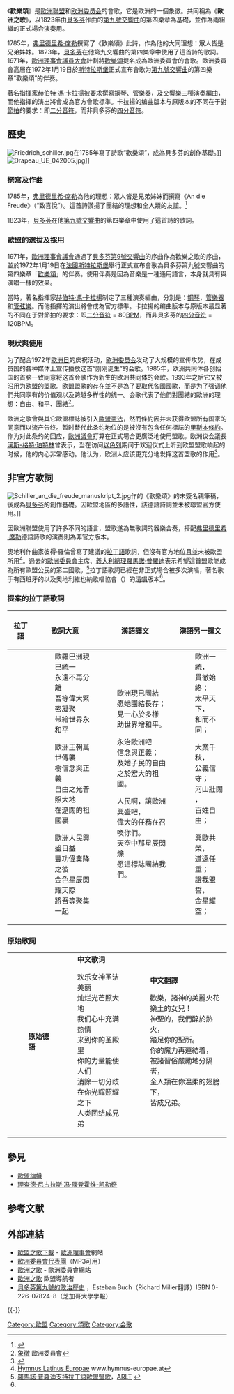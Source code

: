 {{about|歐洲聯盟與歐洲委員會的代表曲|德語詩歌|歡樂頌|本曲旋律|第九號交響曲 (貝多芬)}}
{{noteTA
|G1 = 地名
|1 = 歐盟高峰會=>zh-tw:歐盟高峰會; 歐盟高峰會=>zh-hant:歐洲理事會; 歐盟高峰會=>zh-hans:欧洲理事会;<!-- European Council -->
|2 = 欧洲理事会=>zh-tw:歐盟高峰會; 欧洲理事会=>zh-hant:歐洲理事會; 欧洲理事会=>zh-hans:欧洲理事会;<!-- European Council -->
|5 = zh-tw:歐盟執委會; zh-hant:歐盟委員會; zh-hans:欧盟委员会;<!-- European Commission -->
|6 = zh-tw:歐盟執行委員會; zh-hant:歐洲聯盟委員會; zh-hans:欧洲联盟委员会;<!-- European Commission -->
|7 = zh-tw:執委會; zh-hant:委員會; zh-hans:委员会;
|8 = 歐洲委員會=>zh-tw:歐洲理事會; 歐洲委員會=>zh-hant:歐洲委員會; 歐洲委員會=>zh-hans:欧洲委员会;<!-- Council of Europe -->
|9 = 欧洲委员会=>zh-tw:歐洲理事會; 欧洲委员会=>zh-hant:歐洲委員會; 欧洲委员会=>zh-hans:欧洲委员会;<!-- Council of Europe -->
}}
{{Infobox Anthem
|title         = 歡樂頌
|image         = Ninth Symphony original.png
|image_size    = 258
|caption       = 貝多芬原稿的一頁
|country       = {{flagicon|EU}} [[歐洲聯盟|歐洲聯盟]]<br/>[[歐洲理事會|歐洲理事會]]
|music_date    = 1823年
|prefix         = 會歌
|adopted       = 1972年、1985年
|writer         = {{nowrap|[[弗里德里希·席勒|弗里德里希·席勒]]<small>（[[德語|德語]]，非官方）</small>}}<br />{{nowrap|彼得·羅倫<small>（[[拉丁語|拉丁語]]，非官方）</small>}}
|composer      = [[路德維希·凡·貝多芬|路德維希·凡·貝多芬]]
|sound         = Anthem of Europe (US Navy instrumental short version).ogg
|sound_title   = 欢乐颂（演奏版）
}}
《'''歡樂頌'''》是[[歐洲聯盟|歐洲聯盟]]和[[欧洲委员会|欧洲委员会]]的會歌，它是歐洲的一個象徵。共同稱為《'''歐洲之歌'''》，以1823年由[[路德維希·凡·貝多芬|貝多芬]]作曲的[[第九號交響曲_(貝多芬)|第九號交響曲]]的第四樂章為基礎，並作為兩組織的正式場合演奏用。

1785年，[[弗里德里希·席勒|弗里德里希·席勒]]撰寫了《歡樂頌》此詩，作為他的大同理想：眾人皆是兄弟姊妹。1823年，[[路德維希·凡·貝多芬|貝多芬]]在他第九交響曲的第四樂章中使用了這首詩的歌詞。1971年，[[歐洲理事會議員大會|歐洲理事會議員大會]]計劃將[[歡樂頌|歡樂頌]]提名成為歐洲委員會的會歌。歐洲委員會高層在1972年1月19日於[[斯特拉斯堡|斯特拉斯堡]]正式宣布會歌为[[第九號交響曲_(貝多芬)|第九號交響曲]]的第四樂章“歡樂頌”的伴奏。

著名指揮家[[赫伯特·馮·卡拉揚|赫伯特·馮·卡拉揚]]被要求撰寫[[鋼琴|鋼琴]]、[[管樂器|管樂器]]，及[[交響樂|交響樂]]三種演奏編曲，而他指揮的演出將會成為官方會歌標準。卡拉揚的编曲版本与原版本的不同在于對[[節拍|節拍]]的要求：即[[二分音符|二分音符]]，而非貝多芬的[[四分音符|四分音符]]。{{cn}}

== 歷史 ==
[[File:Friedrich_schiller.jpg|thumb]]在1785年寫了詩歌“歡樂頌”，成為貝多芬的創作基礎。]]
[[File:Drapeau_UE_042005.jpg|thumb]]]]
=== 撰寫及作曲 ===
1785年，[[弗里德里希·席勒|弗里德里希·席勒]]為他的理想：眾人皆是兄弟姊妹而撰寫《An die Freude》（“致喜悅”）。這首詩讚揚了團結的理想和全人類的友誼。<ref>{{cite book|url=https://books.google.com/books?id=xJiPF-PPodwC&pg=PA267&dq=%22An+die+Freude%22+trinklieder&sig=ACfU3U1eTzAkIDNnekETPgc_6SjC--6Sqw#PPA268,M1|title=A Musical Life: Writings and Letters|author1=Max Rudolf|author1-link=Max Rudolf (conductor)|author2=Michael Stern|author2-link=Michael Stern (conductor)|author3=Hanny Bleeker White|year=2001|publisher=Pendragon Press|pages=267–268|access-date=2008-07-10|archive-date=2020-11-07|archive-url=https://web.archive.org/web/20201107012815/https://books.google.com/books?id=xJiPF-PPodwC&pg=PA267&dq=%22An+die+Freude%22+trinklieder&sig=ACfU3U1eTzAkIDNnekETPgc_6SjC--6Sqw#PPA268,M1|dead-url=no}}</ref>

1823年，[[路德維希·凡·貝多芬|貝多芬]]在他[[第九號交響曲_(貝多芬)|第九號交響曲]]的第四樂章中使用了這首詩的歌詞。

=== 歐盟的選拔及採用 ===
1971年，[[歐洲理事會|歐洲理事會議會]]通過了[[貝多芬|貝多芬]][[第9號交響曲_(貝多芬)|第9號交響曲]]的序曲作為歡樂之歌的序曲，並於1972年1月19日在[[法國|法國]][[斯特拉斯堡|斯特拉斯堡]]舉行正式宣布會歌為貝多芬第九號交響曲的第四樂章「[[歡樂頌|歡樂頌]]」的伴奏。使用伴奏是因為音樂是一種通用語言，本身就具有與演唱一樣的效果。

當時，著名指揮家[[赫伯特·馮·卡拉揚|赫伯特·馮·卡拉揚]]制定了三種演奏編曲，分別是：[[鋼琴|鋼琴]]，[[管樂器|管樂器]]和[[管弦樂|管弦樂]]。而他指揮的演出將會成為官方標準。卡拉揚的编曲版本与原版本最显著的不同在于對節拍的要求：即[[二分音符|二分音符]] = 80[[速度_(音樂)|BPM]]，而非貝多芬的[[四分音符|四分音符]] = 120BPM。

=== 現狀與使用 ===
为了配合1972年[[歐洲日|歐洲日]]的庆祝活动，[[欧洲委员会|欧洲委员会]]发动了大规模的宣传攻势，在成员国的各种媒体上宣传播放这首“刚刚诞生”的会歌。1985年，欧洲共同体各创始国的首脑一致同意将这首会歌作为新生的欧洲共同体的会歌。1993年之后它又被沿用为[[欧盟|欧盟]]的盟歌。欧盟盟歌的存在並不是為了要取代各國國歌，而是为了强调他們共同享有的价值观以及跨越多样性的统一。会歌代表了他們對團結的歐洲的理想：自由、和平、團結<ref>[http://www.coe.int/T/E/Com/About_Coe/emblems/emblemes.asp 象徵] {{Wayback|url=http://www.coe.int/T/E/Com/About_Coe/emblems/emblemes.asp |date=20050122074748 }} 歐洲委員會</ref>。

歐洲之歌曾與其它歐盟標誌被引入[[歐盟憲法|歐盟憲法]]，然而條約因并未获得欧盟所有国家的同意而以流产告终。暂时替代此条约地位的是被沒有包含任何標誌的[[里斯本條約|里斯本條約]]。作为对此条约的回应，[[歐洲議會|歐洲議會]]打算在正式場合更廣泛地使用盟歌。欧洲议会議長[[漢斯-格特·珀特林|漢斯-格特·珀特林]]曾表示，当在访问[[以色列|以色列]]期间于欢迎仪式上听到欧盟盟歌响起的时候，他的内心非常感动。他认为，欧洲人应该更充分地发挥这首盟歌的作用<ref>{{cite web|last=Beunderman|first=Mark|title=歐洲議會成員抵抗歐洲標誌|publisher=EU Observer|date=2007年7月11日|url=http://euobserver.com/9/24464|accessdate=2007-07-12|archive-date=2012-02-10|archive-url=https://web.archive.org/web/20120210093334/http://euobserver.com/9/24464|dead-url=no}}</ref>。

== 非官方歌詞 ==
[[File:Schiller_an_die_freude_manuskript_2.jpg|thumb]]作的《歡樂頌》的未簽名親筆稿，後成為[[貝多芬|貝多芬]]的創作基礎。因歐盟地區的多語性，該德語詩詞並未被聯盟官方使用。]]

因歐洲聯盟使用了許多不同的語言，盟歌遂為無歌詞的器樂合奏，搭配[[弗里德里希·席勒|弗里德里希·席勒]]德語詩歌的演奏則為非官方版本。

奧地利作曲家彼得·羅倫曾寫了建議的[[拉丁語|拉丁語]]歌詞，但沒有官方地位且並未被歐盟所用<ref>[http://www.hymnus-europae.at Hymnus Latinus Europae] {{Wayback|url=http://www.hymnus-europae.at/ |date=20161211044453 }} www.hymnus-europae.at</ref>。過去的[[歐洲委員會|歐洲委員會]]主席、[[義大利總理列表|義大利總理]][[羅馬諾·普羅迪|羅馬諾·普羅迪]]表示希望這首盟歌能成為所有歐盟公民的第二國歌。<ref name="Latin">[http://blog.arlt.co.uk/blog/PublicisingtheClassics/_archives/2004/10/25/166113.html 羅馬諾·普羅迪支持拉丁語歐盟盟歌]{{dead link|date=2018年3月 |bot=InternetArchiveBot |fix-attempted=yes }}，[http://blog.arlt.co.uk/blog ARLT] {{webarchive|url=https://web.archive.org/web/20060426235149/http://blog.arlt.co.uk/blog |date=2006-04-26 }}</ref>拉丁語歌詞已經在非正式場合被多次演唱，著名歌手有西班牙的{{tsl|en|Miguel Ríos|米格尔·里奥斯}}以及奧地利維也納歌唱協會（{{lang|de|Wiener Singverein}}）的[[無伴奏合唱|清唱]]版本<ref name="Latin"/>。

=== 提案的拉丁語歌詞 ===
{| class="wikitable"
|+
!'''拉丁語'''
!'''歌詞大意'''
!'''漢語譯文'''
!'''漢語另一譯文'''
|-
|
:

{{lang|la|
:Est Europa nunc unita 
:et unita maneat; 
:una in diversitate 
:pacem mundi augeat. 

:Semper regnant in Europa 
:fides et iustitia 
:et libertas populorum 
:in maiore patria. 

:Cives, floreat Europa, 
:opus magnum vocat vos. 
:Stellae signa sunt in caelo 
:aureae, quae iungant nos.}}
|
:

:歐羅巴洲現已統一
:永遠不再分離
:吾等偉大緊密凝聚
:带給世界永和平

:歐洲王朝萬世傳襲
:樹信念與正義
:自由之光普照大地
:在遼闊的祖國裏

:歐洲人民興盛日益
:豐功偉業降之彼
:金色星辰閃耀天際
:將吾等聚集一起
|
:

:歐洲現已團結
:愿她團結長存；
:見一心於多樣
:助世界增和平。

:永治歐洲吧
:信念與正義；
:及她子民的自由
:之於宏大的祖國。

:人民啊，讓歐洲興盛吧，
:偉大的任務在召喚你們。
:天空中那星辰閃爍
:愿這標誌團結我們。
|
:

:歐洲一統，
:貫徹始終；
:太平天下，
:和而不同；

:大業千秋，
:公義信守；
:河山壯闊 ，
:百姓自由；

:興歐共榮， 
:道遠任重；
:證我盟誓，
:金星耀空；
|}

=== 原始歌詞 ===
{|
|-
|
:'''原始德語'''
{{lang|de|
:Freude, schöner Götterfunken,
:Tochter aus Elysium!
:Wir betreten feuertrunken,
:Himmlische, Dein Heiligtum.
:Deine Zauber binden wieder,
:Was die Mode streng geteilt,
:Alle Menschen werden Brüder,
:Wo Dein sanfter Flügel weilt.}}
|
:'''中文歌词'''

:欢乐女神圣洁美丽 
:灿烂光芒照大地
:我们心中充满热情
:来到你的圣殿里
:你的力量能使人们 
:消除一切分歧
:在你光辉照耀之下 
:人类团结成兄弟

|
:'''中文翻譯'''

:歡樂，諸神的美麗火花
:樂土的女兒！
:神聖的，我們醉於熱火，
:踏足你的聖所。
:你的魔力再連結着，
:被諸習俗嚴勵地分隔者，
:全人類在你温柔的翅膀下，
:皆成兄弟。
|}

== 參見 ==
* [[歐盟旗幟|歐盟旗幟]]
* [[理查德·尼古拉斯·冯·康登霍维-凯勒奇|理查德·尼古拉斯·冯·康登霍维-凯勒奇]]

== 参考文献 ==
{{Reflist}}

== 外部連結 ==
* [https://web.archive.org/web/20070430024302/http://www.coe.int/t/e/multimedia/sound/hymne.asp 歐盟之歌下載] - [[歐洲理事會|歐洲理事會]]網站
* [https://web.archive.org/web/20070630220248/http://www.delidn.ec.europa.eu/en/eu_guide/eu_guide_4.htm 歐洲委員會代表團]（MP3可用）
* [http://europa.eu/abc/symbols/anthem/index_en.htm 歐洲之歌] {{Wayback|url=http://europa.eu/abc/symbols/anthem/index_en.htm |date=20100815100314 }} - 歐洲委員會網站
* [http://www.cvce.eu/obj/european_anthem-en-4b6e5671-a0fc-45fa-8368-f84e4817dc14.html 歐洲之歌] {{Wayback|url=http://www.cvce.eu/obj/european_anthem-en-4b6e5671-a0fc-45fa-8368-f84e4817dc14.html |date=20210118123458 }} 歐盟導航者
* [http://www.press.uchicago.edu/cgi-bin/hfs.cgi/00/15634.ctl 貝多芬第九號的政治歷史] {{Wayback|url=http://www.press.uchicago.edu/cgi-bin/hfs.cgi/00/15634.ctl |date=20080608230214 }}，Esteban Buch（Richard Miller翻譯）ISBN 0-226-07824-8（芝加哥大學學報）

{{-}}
{{欧洲各国家和地区国歌}}

{{DEFAULTSORT:Europe}}
[[Category:歐盟|Category:歐盟]]
[[Category:頌歌|Category:頌歌]]
[[Category:会歌|Category:会歌]]